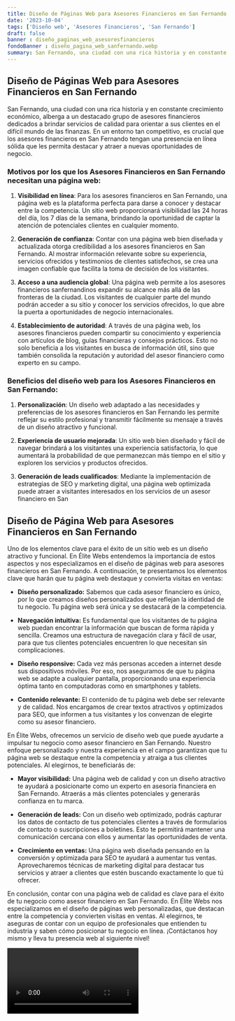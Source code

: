 ```yaml
---
title: Diseño de Páginas Web para Asesores Financieros en San Fernando
date: '2023-10-04'
tags: ['Diseño web', 'Asesores Financieros', 'San Fernando']
draft: false
banner : diseño_paginas_web_asesoresfinancieros
fondoBanner : diseño_pagina_web_sanfernando.webp
summary: San Fernando, una ciudad con una rica historia y en constante crecimiento económico, alberga a un destacado grupo de asesores financieros dedicados a brindar servicios de calidad para orientar a sus clientes en el difícil mundo de las finanzas. En un entorno tan competitivo, es crucial que los asesores financieros en San Fernando tengan una presencia en línea sólida que les permita destacar y atraer a nuevas oportunidades de negocio.
---
```


## Diseño de Páginas Web para Asesores Financieros en San Fernando

San Fernando, una ciudad con una rica historia y en constante crecimiento económico, alberga a un destacado grupo de asesores financieros dedicados a brindar servicios de calidad para orientar a sus clientes en el difícil mundo de las finanzas. En un entorno tan competitivo, es crucial que los asesores financieros en San Fernando tengan una presencia en línea sólida que les permita destacar y atraer a nuevas oportunidades de negocio.

### Motivos por los que los Asesores Financieros en San Fernando necesitan una página web:

1. **Visibilidad en línea**: Para los asesores financieros en San Fernando, una página web es la plataforma perfecta para darse a conocer y destacar entre la competencia. Un sitio web proporcionará visibilidad las 24 horas del día, los 7 días de la semana, brindando la oportunidad de captar la atención de potenciales clientes en cualquier momento.

2. **Generación de confianza**: Contar con una página web bien diseñada y actualizada otorga credibilidad a los asesores financieros en San Fernando. Al mostrar información relevante sobre su experiencia, servicios ofrecidos y testimonios de clientes satisfechos, se crea una imagen confiable que facilita la toma de decisión de los visitantes.

3. **Acceso a una audiencia global**: Una página web permite a los asesores financieros sanfernandinos expandir su alcance más allá de las fronteras de la ciudad. Los visitantes de cualquier parte del mundo podrán acceder a su sitio y conocer los servicios ofrecidos, lo que abre la puerta a oportunidades de negocio internacionales.

4. **Establecimiento de autoridad**: A través de una página web, los asesores financieros pueden compartir su conocimiento y experiencia con artículos de blog, guías financieras y consejos prácticos. Esto no solo beneficia a los visitantes en busca de información útil, sino que también consolida la reputación y autoridad del asesor financiero como experto en su campo.

### Beneficios del diseño web para los Asesores Financieros en San Fernando:

1. **Personalización**: Un diseño web adaptado a las necesidades y preferencias de los asesores financieros en San Fernando les permite reflejar su estilo profesional y transmitir fácilmente su mensaje a través de un diseño atractivo y funcional.

2. **Experiencia de usuario mejorada**: Un sitio web bien diseñado y fácil de navegar brindará a los visitantes una experiencia satisfactoria, lo que aumentará la probabilidad de que permanezcan más tiempo en el sitio y exploren los servicios y productos ofrecidos.

3. **Generación de leads cualificados**: Mediante la implementación de estrategias de SEO y marketing digital, una página web optimizada puede atraer a visitantes interesados en los servicios de un asesor financiero en San 

<GifSeo />

<Cta />

## Diseño de Página Web para Asesores Financieros en San Fernando

Uno de los elementos clave para el éxito de un sitio web es un diseño atractivo y funcional. En Élite Webs entendemos la importancia de estos aspectos y nos especializamos en el diseño de páginas web para asesores financieros en San Fernando. A continuación, te presentamos los elementos clave que harán que tu página web destaque y convierta visitas en ventas:

- **Diseño personalizado:** Sabemos que cada asesor financiero es único, por lo que creamos diseños personalizados que reflejan la identidad de tu negocio. Tu página web será única y se destacará de la competencia.

- **Navegación intuitiva:** Es fundamental que los visitantes de tu página web puedan encontrar la información que buscan de forma rápida y sencilla. Creamos una estructura de navegación clara y fácil de usar, para que tus clientes potenciales encuentren lo que necesitan sin complicaciones.

- **Diseño responsive:** Cada vez más personas acceden a internet desde sus dispositivos móviles. Por eso, nos aseguramos de que tu página web se adapte a cualquier pantalla, proporcionando una experiencia óptima tanto en computadoras como en smartphones y tablets.

- **Contenido relevante:** El contenido de tu página web debe ser relevante y de calidad. Nos encargamos de crear textos atractivos y optimizados para SEO, que informen a tus visitantes y los convenzan de elegirte como su asesor financiero.

En Élite Webs, ofrecemos un servicio de diseño web que puede ayudarte a impulsar tu negocio como asesor financiero en San Fernando. Nuestro enfoque personalizado y nuestra experiencia en el campo garantizan que tu página web se destaque entre la competencia y atraiga a tus clientes potenciales. Al elegirnos, te beneficiarás de:

- **Mayor visibilidad:** Una página web de calidad y con un diseño atractivo te ayudará a posicionarte como un experto en asesoría financiera en San Fernando. Atraerás a más clientes potenciales y generarás confianza en tu marca.

- **Generación de leads:** Con un diseño web optimizado, podrás capturar los datos de contacto de tus potenciales clientes a través de formularios de contacto o suscripciones a boletines. Esto te permitirá mantener una comunicación cercana con ellos y aumentar las oportunidades de venta.

- **Crecimiento en ventas:** Una página web diseñada pensando en la conversión y optimizada para SEO te ayudará a aumentar tus ventas. Aprovecharemos técnicas de marketing digital para destacar tus servicios y atraer a clientes que estén buscando exactamente lo que tú ofrecer.

En conclusión, contar con una página web de calidad es clave para el éxito de tu negocio como asesor financiero en San Fernando. En Élite Webs nos especializamos en el diseño de páginas web personalizadas, que destacan entre la competencia y convierten visitas en ventas. Al elegirnos, te aseguras de contar con un equipo de profesionales que entienden tu industria y saben cómo posicionar tu negocio en línea. ¡Contáctanos hoy mismo y lleva tu presencia web al siguiente nivel!

<Video />

<CtaBot job='Asesores Financieros' city='San Fernando'/>

<Gmaps query='San Fernando+españa+maps' />